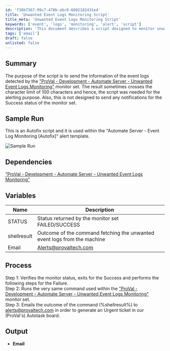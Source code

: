 ```yaml
---
id: 'f36b7367-99c7-478b-abc9-6802182431e4'
title: 'Unwanted Event Logs Monitoring Script'
title_meta: 'Unwanted Event Logs Monitoring Script'
keywords: ['event', 'logs', 'monitoring', 'alert', 'script']
description: 'This document describes a script designed to monitor unwanted event logs in the Automate Server environment. It provides details on how the script functions, its dependencies, and the process it follows to alert users when unwanted logs are detected.'
tags: ['email']
draft: false
unlisted: false
---
```

## Summary

The purpose of the script is to send the information of the event logs detected by the ["ProVal - Development - Automate Server - Unwanted Event Logs Monitoring"](https://proval.itglue.com/DOC-5078775-10390990) monitor set. The result sometimes crosses the character limit of 100 characters and hence, the script was needed for the alerting purpose. Also, this is not designed to send any notifications for the Success status of the monitor set.

## Sample Run

This is an Autofix script and it is used within the "Automate Server - Event Log Monitoring [Autofix]" alert template.

![Sample Run](../../../static/img/Automate-Server---Event-Log-Monitoring-Autofix/image_1.png)

## Dependencies

["ProVal - Development - Automate Server - Unwanted Event Logs Monitoring"](https://proval.itglue.com/DOC-5078775-10390990)

## Variables

| Name       | Description                                                                              |
|------------|------------------------------------------------------------------------------------------|
| STATUS     | Status returned by the monitor set FAILED/SUCCESS                                       |
| shellresult| Outcome of the command fetching the unwanted event logs from the machine                |
| Email      | [Alerts@provaltech.com](mailto:Alerts@provaltech.com)                                   |

## Process

Step 1: Verifies the monitor status, exits for the Success and performs the following steps for the Failure.  
Step 2: Runs the very same command used within the ["ProVal - Development - Automate Server - Unwanted Event Logs Monitoring"](https://proval.itglue.com/DOC-5078775-10390990) monitor set.  
Step 3: Emails the outcome of the command (%shellresult%) to [alerts@provaltech.com](mailto:alerts@provaltech.com) in order to generate an Urgent ticket in our (ProVal's) Autotask board.

## Output

- **Email**











